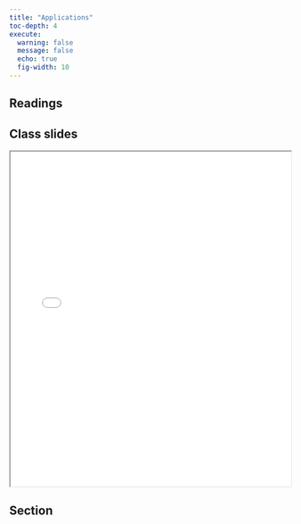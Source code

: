 ```yaml
---
title: "Applications"
toc-depth: 4
execute: 
  warning: false
  message: false
  echo: true
  fig-width: 10
---
```


## Readings

## Class slides

```{=html}
<iframe class="slide-deck" src="../files/slides/Lecture 5- Applications.pdf" width = "100%" height = 600px></iframe>
```

## Section
